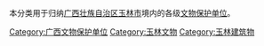 本分类用于归纳[[广西壮族自治区|广西壮族自治区]][[玉林市|玉林市]]境内的各级[[文物保护单位|文物保护单位]]。

[[Category:广西文物保护单位|Category:广西文物保护单位]]
[[Category:玉林文物|Category:玉林文物]]
[[Category:玉林建筑物|Category:玉林建筑物]]